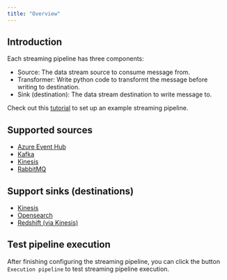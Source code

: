 ```yaml
---
title: "Overview"
---
```


## Introduction

Each streaming pipeline has three components:
- Source: The data stream source to consume message from.
- Transformer: Write python code to transformt the message before writing to destination.
- Sink (destination): The data stream destination to write message to.

Check out this [tutorial](https://docs.mage.ai/guides/streaming-pipeline#create-a-new-pipeline) to set up an example streaming pipeline.


## Supported sources
- [Azure Event Hub](sources/azure-event-hub)
- [Kafka](sources/kafka)
- [Kinesis](sources/kinesis)
- [RabbitMQ](streaming-pipeline-rabbitmq)

## Support sinks (destinations)

- [Kinesis](destinations/kinesis)
- [Opensearch](destinations/opensearch)
- [Redshift (via Kinesis)](destinations/redshift)


## Test pipeline execution
After finishing configuring the streaming pipeline, you can click the button `Execution pipeline` to test streaming pipeline execution.
